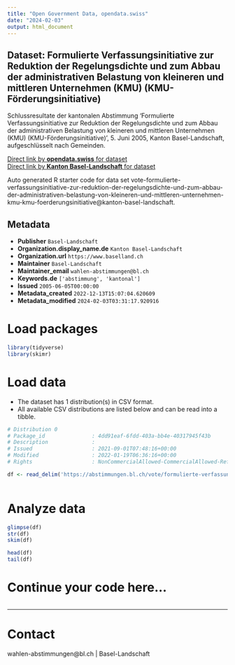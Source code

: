 ```yaml
---
title: "Open Government Data, opendata.swiss"
date: "2024-02-03"
output: html_document
---
```


## Dataset: Formulierte Verfassungsinitiative zur Reduktion der Regelungsdichte und zum Abbau der administrativen Belastung von kleineren und mittleren Unternehmen (KMU) (KMU-Förderungsinitiative)

Schlussresultate der kantonalen Abstimmung 'Formulierte Verfassungsinitiative zur Reduktion der Regelungsdichte und zum Abbau der administrativen Belastung von kleineren und mittleren Unternehmen (KMU) (KMU-Förderungsinitiative)', 5. Juni 2005, Kanton Basel-Landschaft, aufgeschlüsselt nach Gemeinden.

[Direct link by **opendata.swiss** for dataset](https://opendata.swiss/de/dataset/formulierte-verfassungsinitiative-zur-reduktion-der-regelungsdichte-und-zum-abbau-der-administr)<br>
[Direct link by **Kanton Basel-Landschaft** for dataset](https://abstimmungen.bl.ch/vote/formulierte-verfassungsinitiative-zur-reduktion-der-regelungsdichte-und-zum-abbau-der-administrativen-belastung-von-kleineren-und-mittleren-unternehmen-kmu-kmu-foerderungsinitiative/data)

Auto generated R starter code for data set vote-formulierte-verfassungsinitiative-zur-reduktion-der-regelungsdichte-und-zum-abbau-der-administrativen-belastung-von-kleineren-und-mittleren-unternehmen-kmu-kmu-foerderungsinitiative@kanton-basel-landschaft.

## Metadata

- **Publisher** `Basel-Landschaft`
- **Organization.display_name.de** `Kanton Basel-Landschaft`
- **Organization.url** `https://www.baselland.ch`
- **Maintainer** `Basel-Landschaft`
- **Maintainer_email** `wahlen-abstimmungen@bl.ch`
- **Keywords.de** `['abstimmung', 'kantonal']`
- **Issued** `2005-06-05T00:00:00`
- **Metadata_created** `2022-12-13T15:07:04.620609`
- **Metadata_modified** `2024-02-03T03:31:17.920916`


# Load packages

```r

library(tidyverse)
library(skimr)

```

# Load data

-   The dataset has 1 distribution(s) in CSV format.
-   All available CSV distributions are listed below and can be read into a tibble.

```r

# Distribution 0
# Package_id               : 4dd91eaf-6fdd-403a-bb4e-40317945f43b
# Description              : 
# Issued                   : 2021-09-01T07:48:16+00:00
# Modified                 : 2022-01-19T06:36:16+00:00
# Rights                   : NonCommercialAllowed-CommercialAllowed-ReferenceRequired

df <- read_delim('https://abstimmungen.bl.ch/vote/formulierte-verfassungsinitiative-zur-reduktion-der-regelungsdichte-und-zum-abbau-der-administrativen-belastung-von-kleineren-und-mittleren-unternehmen-kmu-kmu-foerderungsinitiative/data-csv')



```

# Analyze data

```r

glimpse(df)
str(df)
skim(df)

head(df)
tail(df)

```

# Continue your code here...

```r

```

------------------------------------------------------------------------

# Contact

wahlen-abstimmungen@bl.ch | Basel-Landschaft
